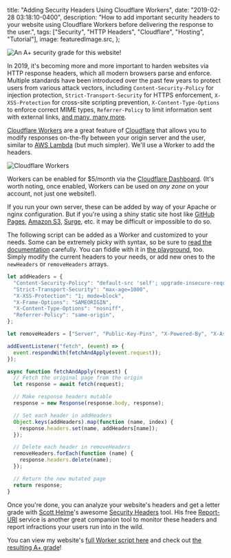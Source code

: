 
  title: "Adding Security Headers Using Cloudflare Workers",
  date: "2019-02-28 03:18:10-0400",
  description:
    "How to add important security headers to your website using Cloudflare Workers before delivering the response to the user.",
  tags: ["Security", "HTTP Headers", "Cloudflare", "Hosting", "Tutorial"],
  image: featuredImage.src,
};

![An A+ security grade for this website!](./security-headers.png)

In 2019, it's becoming more and more important to harden websites via HTTP response headers, which all modern browsers parse and enforce. Multiple standards have been introduced over the past few years to protect users from various attack vectors, including `Content-Security-Policy` for injection protection, `Strict-Transport-Security` for HTTPS enforcement, `X-XSS-Protection` for cross-site scripting prevention, `X-Content-Type-Options` to enforce correct MIME types, `Referrer-Policy` to limit information sent with external links, [and many, many more](https://www.netsparker.com/whitepaper-http-security-headers/).

[Cloudflare Workers](https://www.cloudflare.com/products/cloudflare-workers/) are a great feature of [Cloudflare](https://www.cloudflare.com/) that allows you to modify responses on-the-fly between your origin server and the user, similar to [AWS Lambda](https://aws.amazon.com/lambda/) (but much simpler). We'll use a Worker to add the headers.

![Cloudflare Workers](./cf-workers.png)

Workers can be enabled for $5/month via the [Cloudflare Dashboard](https://dash.cloudflare.com/). (It's worth noting, once enabled, Workers can be used on _any zone_ on your account, not just one website!).

If you run your own server, these can be added by way of your Apache or nginx configuration. But if you're using a shiny static site host like [GitHub Pages](https://pages.github.com/), [Amazon S3](https://aws.amazon.com/s3/), [Surge](https://surge.sh/), etc. it may be difficult or impossible to do so.

The following script can be added as a Worker and customized to your needs. Some can be extremely picky with syntax, so be sure to [read the documentation](https://www.netsparker.com/whitepaper-http-security-headers/) carefully. You can fiddle with it in [the playground](https://cloudflareworkers.com/), too. Simply modify the current headers to your needs, or add new ones to the `newHeaders` or `removeHeaders` arrays.

```js showLineNumbers
let addHeaders = {
  "Content-Security-Policy": "default-src 'self'; upgrade-insecure-requests",
  "Strict-Transport-Security": "max-age=1000",
  "X-XSS-Protection": "1; mode=block",
  "X-Frame-Options": "SAMEORIGIN",
  "X-Content-Type-Options": "nosniff",
  "Referrer-Policy": "same-origin",
};

let removeHeaders = ["Server", "Public-Key-Pins", "X-Powered-By", "X-AspNet-Version"];

addEventListener("fetch", (event) => {
  event.respondWith(fetchAndApply(event.request));
});

async function fetchAndApply(request) {
  // Fetch the original page from the origin
  let response = await fetch(request);

  // Make response headers mutable
  response = new Response(response.body, response);

  // Set each header in addHeaders
  Object.keys(addHeaders).map(function (name, index) {
    response.headers.set(name, addHeaders[name]);
  });

  // Delete each header in removeHeaders
  removeHeaders.forEach(function (name) {
    response.headers.delete(name);
  });

  // Return the new mutated page
  return response;
}
```

Once you're done, you can analyze your website's headers and get a letter grade with [Scott Helme](https://scotthelme.co.uk/)'s awesome [Security Headers](https://securityheaders.com/) tool. His free [Report-URI](https://report-uri.com/) service is another great companion tool to monitor these headers and report infractions your users run into in the wild.

You can view my website's [full Worker script here](https://github.com/jakejarvis/jarv.is/blob/ededcc05c4a5b2650d5a7eb6f8d00496b61221e3/worker.js) and check out [the resulting A+ grade](https://securityheaders.com/?q=https%3A%2F%2Fjarv.is%2F)!
